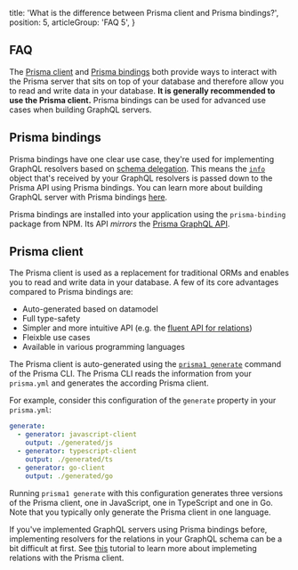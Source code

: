 
  title: 'What is the difference between Prisma client and Prisma bindings?',
  position: 5,
  articleGroup: 'FAQ 5',
}

## FAQ

The [Prisma client](/prisma-client) and [Prisma bindings]((https://github.com/prisma/prisma-binding)) both provide ways to interact with the Prisma server that sits on top of your database and therefore allow you to read and write data in your database. **It is generally recommended to use the Prisma client.** Prisma bindings can be used for advanced use cases when building GraphQL servers.

## Prisma bindings

Prisma bindings have one clear use case, they're used for implementing GraphQL resolvers based on [schema delegation](https://www.prisma.io/blog/graphql-schema-stitching-explained-schema-delegation-4c6caf468405). This means the [`info`](https://www.prisma.io/blog/graphql-server-basics-demystifying-the-info-argument-in-graphql-resolvers-6f26249f613a) object that's received by your GraphQL resolvers is passed down to the Prisma API using Prisma bindings. You can learn more about building GraphQL server with Prisma bindings [here](prb1).

Prisma bindings are installed into your application using the `prisma-binding` package from NPM. Its API _mirrors_ the [Prisma GraphQL API](/prisma-graphql-api).

## Prisma client

The Prisma client is used as a replacement for traditional ORMs and enables you to read and write data in your database. A few of its core advantages compared to Prisma bindings are:

- Auto-generated based on datamodel
- Full type-safety
- Simpler and more intuitive API (e.g. the [fluent API for relations](rsc2#relations))
- Fleixble use cases
- Available in various programming languages

The Prisma client is auto-generated using the [`prisma1 generate`](xcv2) command of the Prisma CLI. The Prisma CLI reads the information from your `prisma.yml` and generates the according Prisma client.

For example, consider this configuration of the `generate` property in your `prisma.yml`:

```yml
generate:
  - generator: javascript-client
    output: ./generated/js
  - generator: typescript-client
    output: ./generated/ts
  - generator: go-client
    output: ./generated/go
```

Running `prisma1 generate` with this configuration generates three versions of the Prisma client, one in JavaScript, one in TypeScript and one in Go. Note that you typically only generate the Prisma client in one language.

<Info>

If you've implemented GraphQL servers using Prisma bindings before, implementing resolvers for the relations in your GraphQL schema can be a bit difficult at first. See [this](https://www.prisma.io/tutorials/a-guide-to-common-resolver-patterns-ct08/#scenario:-implementing-relations-with-prisma-client) tutorial to learn more about implemeting relations with the Prisma client.

</Info>